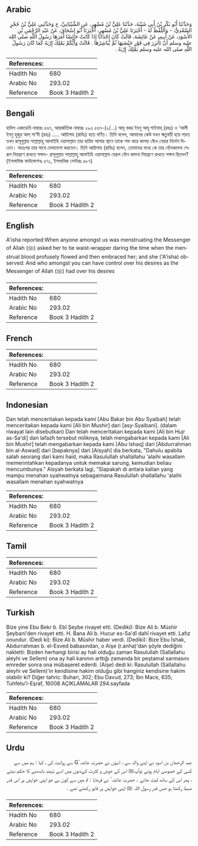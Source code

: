 ## Arabic


<div dir="rtl" lang="ar" style={{fontSize:'larger',backgroundColor:'#f8f9fa',padding:20}}>
وَحَدَّثَنَا أَبُو بَكْرِ بْنُ أَبِي شَيْبَةَ، حَدَّثَنَا عَلِيُّ بْنُ مُسْهِرٍ، عَنِ الشَّيْبَانِيِّ، ح وَحَدَّثَنِي عَلِيُّ بْنُ حُجْرٍ السَّعْدِيُّ، - وَاللَّفْظُ لَهُ - أَخْبَرَنَا عَلِيُّ بْنُ مُسْهِرٍ، أَخْبَرَنَا أَبُو إِسْحَاقَ، عَنْ عَبْدِ الرَّحْمَنِ بْنِ الأَسْوَدِ، عَنْ أَبِيهِ، عَنْ عَائِشَةَ، قَالَتْ كَانَ إِحْدَانَا إِذَا كَانَتْ حَائِضًا أَمَرَهَا رَسُولُ اللَّهِ صلى الله عليه وسلم أَنْ تَأْتَزِرَ فِي فَوْرِ حَيْضَتِهَا ثُمَّ يُبَاشِرُهَا ‏.‏ قَالَتْ وَأَيُّكُمْ يَمْلِكُ إِرْبَهُ كَمَا كَانَ رَسُولُ اللَّهِ صلى الله عليه وسلم يَمْلِكُ إِرْبَهُ ‏.‏
</div>
<div style={{backgroundColor:'#f8f9fa',padding:20, marginBottom: 10}}><table> <thead> <tr> <th>References:</th> <th></th> </tr> </thead> <tbody><tr><td>Hadith No</td><td>680</td></tr><tr><td>Arabic No</td><td>293.02</td></tr><tr><td>Reference</td><td>Book 3 Hadith 2</td></tr></tbody></table></div>

## Bengali


<div dir="ltr" lang="bn" style={{fontSize:'larger',backgroundColor:'#f8f9fa',padding:20}}>
হাদিস একাডেমি নাম্বারঃ ৫৬৭, আন্তর্জাতিক নাম্বারঃ ২৯৩ ৫৬৭-(২/...) আবূ বকর ইবনু আবূ শাইবাহ্ (রহঃ) ও ‘আলী ইবনু হুজুর আস্ সা’দী (রহঃ) ..... আয়িশাহ (রাযিঃ) হতে বর্ণিত। তিনি বলেন, আমাদের কেউ যখন ঋতুবতী হয়ে পড়ত তখন রাসূলুল্লাহ সাল্লাল্লাহু আলাইহি ওয়াসাল্লাম তার হায়িয আসার স্থানে তাকে শক্ত করে কাপড় বেঁধে নেয়ার নির্দেশ দিতেন। অতঃপর তার সাথে মেলামেশা করতেন। তিনি আয়িশাহ (রাযিঃ) বলেন, তোমাদের মধ্যে কে তার যৌনকামনা সেরূপ নিয়ন্ত্রণে রাখতে সক্ষম- রাসূলুল্লাহ সাল্লাল্লাহু আলাইহি ওয়াসাল্লাম যেরূপ যৌন কামনা নিয়ন্ত্রণে রাখতে সক্ষম ছিলেন? (ইসলামিক ফাউন্ডেশনঃ ৫৭১, ইসলামিক সেন্টারঃ ৫৮৭)
</div>
<div style={{backgroundColor:'#f8f9fa',padding:20, marginBottom: 10}}><table> <thead> <tr> <th>References:</th> <th></th> </tr> </thead> <tbody><tr><td>Hadith No</td><td>680</td></tr><tr><td>Arabic No</td><td>293.02</td></tr><tr><td>Reference</td><td>Book 3 Hadith 2</td></tr></tbody></table></div>

## English


<div dir="ltr" lang="en" style={{fontSize:'larger',backgroundColor:'#f8f9fa',padding:20}}>
A'isha reported:When anyone amongst us was menstruating the Messenger of Allah (ﷺ) asked her to tie waist-wrapper daring the time when the menstrual blood profusely flowed and then embraced her; and she ('A'isha) observed: And who amongst you can have control over his desires as the Messenger of Allah (ﷺ) had over his desires
</div>
<div style={{backgroundColor:'#f8f9fa',padding:20, marginBottom: 10}}><table> <thead> <tr> <th>References:</th> <th></th> </tr> </thead> <tbody><tr><td>Hadith No</td><td>680</td></tr><tr><td>Arabic No</td><td>293.02</td></tr><tr><td>Reference</td><td>Book 3 Hadith 2</td></tr></tbody></table></div>

## French


<div dir="ltr" lang="fr" style={{fontSize:'larger',backgroundColor:'#f8f9fa',padding:20}}>

</div>
<div style={{backgroundColor:'#f8f9fa',padding:20, marginBottom: 10}}><table> <thead> <tr> <th>References:</th> <th></th> </tr> </thead> <tbody><tr><td>Hadith No</td><td>680</td></tr><tr><td>Arabic No</td><td>293.02</td></tr><tr><td>Reference</td><td>Book 3 Hadith 2</td></tr></tbody></table></div>

## Indonesian


<div dir="ltr" lang="id" style={{fontSize:'larger',backgroundColor:'#f8f9fa',padding:20}}>
Dan telah menceritakan kepada kami [Abu Bakar bin Abu Syaibah] telah menceritakan kepada kami [Ali bin Mushir] dari [asy-Syaibani]. (dalam riwayat lain disebutkan) Dan telah menceritakan kepada kami [Ali bin Hujr as-Sa'di] dan lafazh tersebut miliknya, telah mengabarkan kepada kami [Ali bin Mushir] telah mengabarkan kepada kami [Abu Ishaq] dari [Abdurrahman bin al-Aswad] dari [bapaknya] dari [Aisyah] dia berkata, "Dahulu apabila salah seorang dari kami haid, maka Rasulullah shallallahu 'alaihi wasallam memerintahkan kepadanya untuk memakai sarung, kemudian beliau mencumbunya." Aisyah berkata lagi, "Siapakah di antara kalian yang mampu menahan syahwatnya sebagaimana Rasulullah shallallahu 'alaihi wasallam menahan syahwatnya
</div>
<div style={{backgroundColor:'#f8f9fa',padding:20, marginBottom: 10}}><table> <thead> <tr> <th>References:</th> <th></th> </tr> </thead> <tbody><tr><td>Hadith No</td><td>680</td></tr><tr><td>Arabic No</td><td>293.02</td></tr><tr><td>Reference</td><td>Book 3 Hadith 2</td></tr></tbody></table></div>

## Tamil


<div dir="ltr" lang="ta" style={{fontSize:'larger',backgroundColor:'#f8f9fa',padding:20}}>

</div>
<div style={{backgroundColor:'#f8f9fa',padding:20, marginBottom: 10}}><table> <thead> <tr> <th>References:</th> <th></th> </tr> </thead> <tbody><tr><td>Hadith No</td><td>680</td></tr><tr><td>Arabic No</td><td>293.02</td></tr><tr><td>Reference</td><td>Book 3 Hadith 2</td></tr></tbody></table></div>

## Turkish


<div dir="ltr" lang="tr" style={{fontSize:'larger',backgroundColor:'#f8f9fa',padding:20}}>
Bize yine Ebu Bekr b. Ebî Şeybe rivayet etti. (Dediki): Bize Ali b. Müshir Şeybani'den rivayet etti. H. Bana Ali b. Hucur es-Sa'dî dahî rivayet etti. Lafız onundur. (Dedi ki): Bize Ali b. Müshir haber verdi. (Dediki): Bize Ebu İshak, Abdurrahman b. el-Esved babasından, o Aişe (r.anha)'dan şöyle dediğini nakletti: Bizden herhangi birisi ay hali olduğu zaman Rasulullah (Sallallahu aleyhi ve Sellem) ona ay hali kanının arttığı zamanda bir peştamal sarmasını emreder sonra ona mübaşeret ederdi. (Aişe) dedi ki: Rasulullah (Sallallahu aleyhi ve Sellem)'in kendisine hakim olduğu gibi hanginiz kendisine hakim olabilir ki? Diğer tahric: Buhari, 302; Ebu Davud, 273; İbn Mace, 635; Tuhfetu'l-Eşraf, 16008 AÇIKLAMALAR 294.sayfada
</div>
<div style={{backgroundColor:'#f8f9fa',padding:20, marginBottom: 10}}><table> <thead> <tr> <th>References:</th> <th></th> </tr> </thead> <tbody><tr><td>Hadith No</td><td>680</td></tr><tr><td>Arabic No</td><td>293.02</td></tr><tr><td>Reference</td><td>Book 3 Hadith 2</td></tr></tbody></table></div>

## Urdu


<div dir="rtl" lang="ur" style={{fontSize:'larger',backgroundColor:'#f8f9fa',padding:20}}>
عبد الرحمان بن اسود نے اپنے والد سے ، انہوں نے حضرت عائشہ ؓ سے روایت کی ، کہا : ہم میں سے کسی کے خصوصی ایام ہوتے توآپﷺ اس کے جوش و کثرت کےدنوں میں اسے تہبند باندھنے کا حکم دیتے ، پھر اس کے ساتھ لیٹ جاتے ۔ حضرت عائشہ ؓ نے فرمایا : تم میں سے کون ہے جو اپنی خواہش پر اس قدر ضبط رکھتا ہو جس قدر رسول اللہ ﷺ اپنی خواہش پر قابو رکھتے تھے ۔
</div>
<div style={{backgroundColor:'#f8f9fa',padding:20, marginBottom: 10}}><table> <thead> <tr> <th>References:</th> <th></th> </tr> </thead> <tbody><tr><td>Hadith No</td><td>680</td></tr><tr><td>Arabic No</td><td>293.02</td></tr><tr><td>Reference</td><td>Book 3 Hadith 2</td></tr></tbody></table></div>